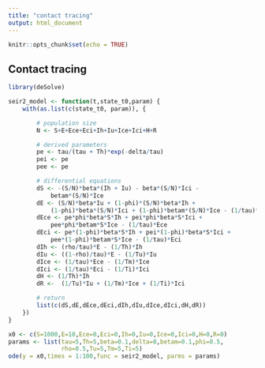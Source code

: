 ```yaml
---
title: "contact tracing"
output: html_document
---
```


```r
knitr::opts_chunk$set(echo = TRUE)
```

## Contact tracing

```r
library(deSolve)
```

```r
seir2_model <- function(t,state_t0,param) {
    with(as.list(c(state_t0, param)), {

        # population size
        N <- S+E+Ece+Eci+Ih+Iu+Ice+Ici+H+R

        # derived parameters
        pe <- tau/(tau + Th)*exp(-delta/tau)
        pei <- pe
        pee <- pe

        # differential equations
        dS <- -(S/N)*beta*(Ih + Iu) - beta*(S/N)*Ici - 
            betam*(S/N)*Ice
        dE <- (S/N)*beta*Iu + (1-phi)*(S/N)*beta*Ih + 
            (1-phi)*beta*(S/N)*Ici + (1-phi)*betam*(S/N)*Ice - (1/tau)*E
        dEce <- pe*phi*beta*S*Ih + pei*phi*beta*S*Ici + 
            pee*phi*betam*S*Ice - (1/tau)*Ece
        dEci <- pe*(1-phi)*beta*S*Ih + pei*(1-phi)*beta*S*Ici +
            pee*(1-phi)*betam*S*Ice - (1/tau)*Eci
        dIh <- (rho/tau)*E - (1/Th)*Ih
        dIu <- ((1-rho)/tau)*E - (1/Tu)*Iu
        dIce <- (1/tau)*Ece - (1/Tm)*Ice
        dIci <- (1/tau)*Eci - (1/Ti)*Ici
        dH <- (1/Th)*Ih
        dR <-  (1/Tu)*Iu + (1/Tm)*Ice + (1/Ti)*Ici

        # return
        list(c(dS,dE,dEce,dEci,dIh,dIu,dIce,dIci,dH,dR))
    })
}
```


```r
x0 <- c(S=1000,E=10,Ece=0,Eci=0,Ih=0,Iu=0,Ice=0,Ici=0,H=0,R=0)
params <- list(tau=5,Th=5,beta=0.1,delta=0,betam=0.1,phi=0.5,
               rho=0.5,Tu=5,Tm=5,Ti=5)
ode(y = x0,times = 1:100,func = seir2_model, parms = params)
```

